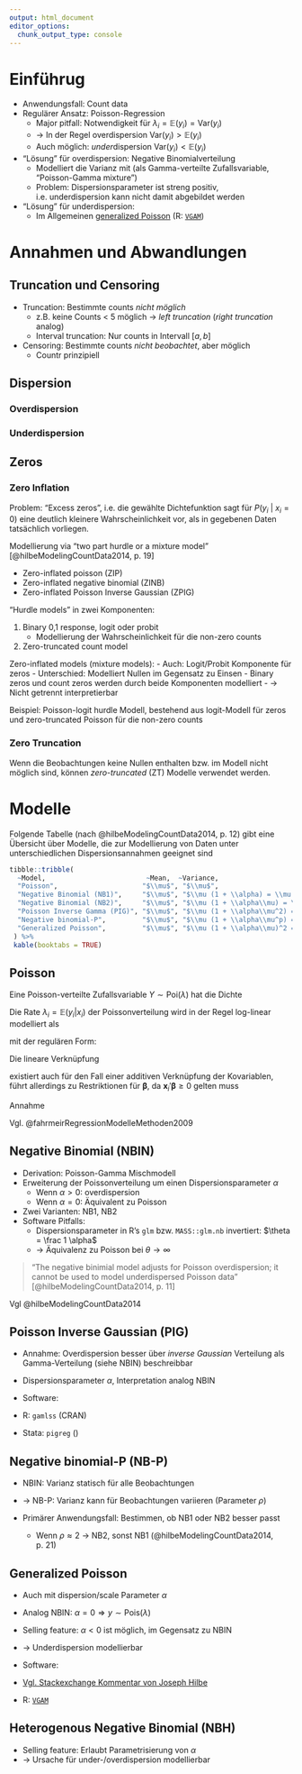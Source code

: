 ```yaml
---
output: html_document
editor_options: 
  chunk_output_type: console
---
```


# Einführug {#intro}

- Anwendungsfall: Count data
- Regulärer Ansatz: Poisson-Regression
   - Major pitfall: Notwendigkeit für $\lambda_i = \mathbb{E}(y_i) = \mathrm{Var}(y_i)$
   - -> In der Regel overdispersion $\mathrm{Var}(y_i) > \mathbb{E}(y_i)$
   - Auch möglich: *under*dispersion $\mathrm{Var}(y_i) < \mathbb{E}(y_i)$
- "Lösung" für overdispersion: Negative Binomialverteilung
   - Modelliert die Varianz mit (als Gamma-verteilte Zufallsvariable, "Poisson-Gamma mixture")
   - Problem: Dispersionsparameter ist streng positiv, i.e. underdispersion kann nicht damit abgebildet werden
- "Lösung" für underdispersion:
   - Im Allgemeinen [generalized Poisson](https://stats.stackexchange.com/a/237177/80056) (R: [`VGAM`](https://rdrr.io/cran/VGAM/man/genpoisson.html))

# Annahmen und Abwandlungen

## Truncation und Censoring

- Truncation: Bestimmte counts *nicht möglich*
  - z.B. keine Counts < 5 möglich -> *left truncation* (*right truncation* analog)
  - Interval truncation: Nur counts in Intervall $[a, b]$
  
  
- Censoring: Bestimmte counts *nicht beobachtet*, aber möglich
  - Countr prinzipiell 

## Dispersion

### Overdispersion

### Underdispersion

## Zeros

### Zero Inflation

Problem: "Excess zeros", i.e. die gewählte Dichtefunktion sagt für $P(y_i\ |\ x_i = 0)$ eine deutlich kleinere Wahrscheinlichkeit vor, als in gegebenen Daten tatsächlich vorliegen.

Modellierung via "two part hurdle or a mixture model" [@hilbeModelingCountData2014, p. 19]

- Zero-inflated poisson (ZIP)
- Zero-inflated negative binomial (ZINB)
- Zero-inflated Poisson Inverse Gaussian (ZPIG)


"Hurdle models" in zwei Komponenten:

1. Binary 0,1 response, logit oder probit
   - Modellierung der Wahrscheinlichkeit für die non-zero counts
2. Zero-truncated count model

Zero-inflated models (mixture models):
- Auch: Logit/Probit Komponente für zeros
   - Unterschied: Modelliert Nullen im Gegensatz zu Einsen
- Binary zeros und count zeros werden durch beide Komponenten modelliert 
   - -> Nicht getrennt interpretierbar

Beispiel: Poisson-logit hurdle Modell, bestehend aus logit-Modell für zeros und zero-truncated Poisson für die non-zero counts

### Zero Truncation

Wenn die Beobachtungen keine Nullen enthalten bzw. im Modell nicht möglich sind, können *zero-truncated* (ZT) Modelle verwendet werden.

# Modelle 

Folgende Tabelle (nach @hilbeModelingCountData2014, p. 12) gibt eine Übersicht über Modelle, die zur Modellierung von Daten unter unterschiedlichen Dispersionsannahmen geeignet sind

```r
tibble::tribble(
  ~Model,                         ~Mean,  ~Variance,
  "Poisson",                     "$\\mu$", "$\\mu$",
  "Negative Binomial (NB1)",     "$\\mu$", "$\\mu (1 + \\alpha) = \\mu + \\alpha\\mu$",
  "Negative Binomial (NB2)",     "$\\mu$", "$\\mu (1 + \\alpha\\mu) = \\mu + \\alpha\\mu^2$",
  "Poisson Inverse Gamma (PIG)", "$\\mu$", "$\\mu (1 + \\alpha\\mu^2) = \\mu + \\alpha\\mu^3$",
  "Negative binomial-P",         "$\\mu$", "$\\mu (1 + \\alpha\\mu^p) = \\mu + \\alpha\\mu^p$",
  "Generalized Poisson",         "$\\mu$", "$\\mu (1 + \\alpha\\mu)^2 = \\mu + 2\\alpha\\mu^3 + \\alpha^2\\mu^3$"
 ) %>%
 kable(booktabs = TRUE)
```



## Poisson {#mod_pois}

Eine Poisson-verteilte Zufallsvariable $Y \sim \mathrm{Poi}(\lambda)$ hat die Dichte

\begin{equation}
f(y\ |\ \lambda) = \mathrm{P}(Y = y) = \frac{\lambda^y \exp(-\lambda)}{y!} \quad, y \in \mathbb{N}_0
\end{equation}

Die Rate $\lambda_i = \mathbb{E}(y_i | x_i)$ der Poissonverteilung wird in der Regel log-linear modelliert als

\begin{equation}
\log(\lambda_i) = \eta_i = \mathbf{x}_i' \boldsymbol{\beta} = \beta_0 + \beta_1 x_1 + \ldots + \beta_k x_{ik}
\end{equation}

mit der regulären Form:

\begin{equation}
\lambda_i = \exp(\eta_i) = \exp(\beta_0) \cdot \exp(\beta_1 x_1) \cdot \ldots \cdot \exp(\beta_k x_k)
\end{equation}

Die lineare Verknüpfung

\begin{equation}
\lambda_i = \eta_i = \mathbf{x}_i' \boldsymbol{\beta}
\end{equation}

existiert auch für den Fall einer additiven Verknüpfung der Kovariablen, führt allerdings zu Restriktionen für $\boldsymbol{\beta}$, da $\mathbf{x}_i' \boldsymbol{\beta} \geq 0$ gelten muss 


Annahme

\begin{equation}
\lambda_i = \mathbb{E}(y_i) = \mathrm{Var}(y_i)
\end{equation}

Vgl. @fahrmeirRegressionModelleMethoden2009

## Negative Binomial (NBIN) {#mod_nbin}

- Derivation: Poisson-Gamma Mischmodell
- Erweiterung der Poissonverteilung um einen Dispersionsparameter $\alpha$
  - Wenn $\alpha > 0$: overdispersion
  - Wenn $\alpha = 0$: Äquivalent zu Poisson
- Zwei Varianten: NB1, NB2
- Software Pitfalls:
  - Dispersionsparameter in R's `glm` bzw. `MASS::glm.nb` invertiert: $\theta = \frac 1 \alpha$
  - -> Äquivalenz zu Poisson bei $\theta \to \infty$
  
> "The negative binimial model adjusts for Poisson overdispersion; it cannot be used to model underdispersed Poisson data" 
> [@hilbeModelingCountData2014, p. 11]
  
  
Vgl @hilbeModelingCountData2014

## Poisson Inverse Gaussian (PIG) {#mod_pig}

- Annahme: Overdispersion besser über *inverse Gaussian* Verteilung als Gamma-Verteilung (siehe NBIN) beschreibbar

- Dispersionsparameter $\alpha$, Interpretation analog NBIN

- Software:
- R: `gamlss` (CRAN)
- Stata: `pigreg` ()

## Negative binomial-P (NB-P)

- NBIN: Varianz statisch für alle Beobachtungen
- -> NB-P: Varianz kann für Beobachtungen variieren (Parameter $\rho$)

- Primärer Anwendungsfall: Bestimmen, ob NB1 oder NB2 besser passt
  - Wenn $\rho \approx 2$ -> NB2, sonst NB1 (@hilbeModelingCountData2014, p. 21)

## Generalized Poisson {#mod_gp}

- Auch mit dispersion/scale Parameter $\alpha$
- Analog NBIN: $\alpha = 0 \Rightarrow y \sim \mathrm{Pois}(\lambda)$
- Selling feature: $\alpha < 0$ ist möglich, im Gegensatz zu NBIN
- -> Underdispersion modellierbar

- Software: 
- [Vgl. Stackexchange Kommentar von Joseph Hilbe](https://stats.stackexchange.com/a/237177/80056)
- R: [`VGAM`](https://rdrr.io/cran/VGAM/man/genpoisson.html)

## Heterogenous Negative Binomial (NBH) {#mod_nbh}

- Selling feature: Erlaubt Parametrisierung von $\alpha$
- -> Ursache für under-/overdispersion modellierbar

